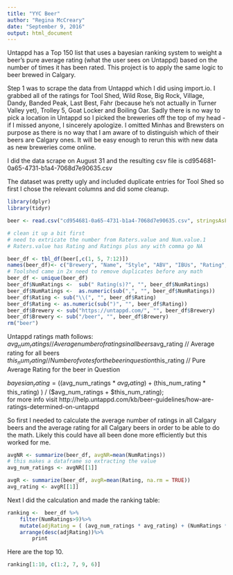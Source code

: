 ```yaml
---
title: "YYC Beer"
author: "Regina McCreary"
date: "September 9, 2016"
output: html_document
---
```


Untappd has a Top 150 list that uses a bayesian ranking system to weight a beer's pure average rating (what the user sees on Untappd) based on the number of times it has been rated. This project is to apply the same logic to beer brewed in Calgary.

Step 1 was to scrape the data from Untappd which I did using import.io. I grabbed all of the ratings for Tool Shed, Wild Rose, Big Rock, Village, Dandy, Banded Peak, Last Best, Fahr (because he's not actually in Turner Valley yet), Trolley 5, Goat Locker and Boiling Oar. Sadly there is no way to pick a location in Untappd so I picked the breweries off the top of my head - if I missed anyone, I sincerely apologize. I omitted Minhas and Brewsters on purpose as there is no way that I am aware of to distinguish which of their beers are Calgary ones. It will be easy enough to rerun this with new data as new breweries come online.


I did the data scrape on August 31 and the resulting csv file is cd954681-0a65-4731-b1a4-7068d7e90635.csv

The dataset was pretty ugly and included duplicate entries for Tool Shed so first I chose the relevant columns and did some cleanup.

```r
library(dplyr)
library(tidyr)

beer <- read.csv("cd954681-0a65-4731-b1a4-7068d7e90635.csv", stringsAsFactors = FALSE)

# clean it up a bit first
# need to extricate the number from Raters.value and Num.value.1
# Raters.value has Rating and Ratings plus any with comma go NA

beer_df <- tbl_df(beer[,c(1, 5, 7:12)])
names(beer_df)<- c("Brewery", "Name", "Style", "ABV", "IBUs", "Rating", "NumRatings", "DateAdded")
# Toolshed came in 2x need to remove duplicates before any math
beer_df <- unique(beer_df)
beer_df$NumRatings <-  sub(" Rating(s)?", "", beer_df$NumRatings)
beer_df$NumRatings <-  as.numeric(sub(",", "", beer_df$NumRatings))
beer_df$Rating <- sub("\\(", "", beer_df$Rating)
beer_df$Rating <- as.numeric(sub(")", "", beer_df$Rating))
beer_df$Brewery <- sub("https://untappd.com/", "", beer_df$Brewery)
beer_df$Brewery <- sub("/beer", "", beer_df$Brewery)
rm("beer")
```

Untappd ratings math follows:  
$avg_num_ratings // Average number of ratings in all beers  
$avg_rating  // Average rating for all beers  
$this_num_rating  // Number of votes for the beer in question  
$this_rating  // Pure Average Rating for the beer in Question  

$bayesian_rating = ( ($avg_num_ratings * $avg_rating) + ($this_num_rating * this_rating) ) / ($avg_num_ratings + $this_num_rating);  
for more info visit http://help.untappd.com/kb/beer-guidelines/how-are-ratings-determined-on-untappd  


So first I needed to calculate the average number of ratings in all Calgary beers and the average rating for all Calgary beers in order to be able to do the math. Likely this could have all been done more efficiently but this worked for me.
```r
avgNR <- summarize(beer_df, avgNR=mean(NumRatings))
# this makes a dataframe so extracting the value
avg_num_ratings <- avgNR[[1]]

avgR <- summarize(beer_df, avgR=mean(Rating, na.rm = TRUE))
avg_rating <- avgR[[1]]
```

Next I did the calculation and made the ranking table:
```r
ranking <-  beer_df %>% 
    filter(NumRatings>9)%>% 
    mutate(adjRating = ( (avg_num_ratings * avg_rating) + (NumRatings * Rating) ) / (avg_num_ratings + NumRatings))%>%
    arrange(desc(adjRating))%>%
        print
```
Here are the top 10.

```r
ranking[1:10, c(1:2, 7, 9, 6)]
```


